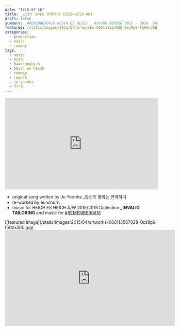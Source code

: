 ```yaml
---
date: "2015-04-16"
title: _당신의 평화는 연약하다 (2015-2016 AW)
draft: false
summary: _#REMEMBER0416 HEICH ES HEICH _ AUTUMN WINTER 2015 - 2016 _INVALID TAILORING
featured: /static/images/2015/04/artworks-000113567028-0cz9p9-t500x500.jpg
categories:
  - production
  - music
  - runway
tags:
  - music
  - 한상혁
  - haansanghyuk
  - heich es heich
  - runway
  - rework
  - ju yoonha
  - 주윤하
---
```


<div className="container flex justify-center">
  <iframe
    width="100%"
    height="300"
    scrolling="no"
    frameBorder="no"
    src="https://w.soundcloud.com/player/?url=https%3A//api.soundcloud.com/tracks/201058305&amp;color=%23ff5500&amp;auto_play=false&amp;hide_related=false&amp;show_comments=true&amp;show_user=true&amp;show_reposts=false&amp;show_teaser=true&amp;visual=true"
  ></iframe>
</div>

- original song written by Ju Yoonha \_당신의 평화는 연약하다
- re-worked by eunchurn
- music for HEICH ES HEICH A/W 2015/2016 Collection **\_INVALID TAILORING** and music for [#REMEMBER0416](https://soundcloud.com/search?q=REMEMBER0416)

<div className="container flex justify-center">
  ![featured image](/static/images/2015/04/artworks-000113567028-0cz9p9-t500x500.jpg)
</div>

<div className="aspect-ratio container flex justify-center">
  <iframe
    width="560"
    height="315"
    src="https://www.youtube.com/embed/RXh5Wxi2nB8?rel=0&amp;showinfo=0"
    frameBorder="0"
    allow="autoplay; encrypted-media"
    allowFullScreen
  ></iframe>
</div>
